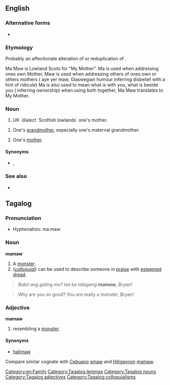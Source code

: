 ==English==

===Alternative forms===
* {{l|en|mammaw}}

===Etymology===
Probably an affectionate alteration of {{m|en|mama}} or reduplication of {{m|maw||mother}}.

Ma Maw  is Lowland Scots for "My Mother".  Ma is used when addressing ones own Mother, Maw is used when addressing others of ones own or others mothers ( aye yer maw, Glaswegian humour inferring disbelief with a hint of ridicule) 
Ma is also used to mean what is with you, what is beside you ( inferring ownership) when using both together,  Ma Maw translates to My Mother.

===Noun===
{{en-noun}}
# UK `dialect `Scottish lowlands` one's mother.

# {{lb|en|US|dialect|Southern US}} One's [[grandmother]], especially one's maternal grandmother.
# {{lb|en|US|dialect|Southern US|less commonly}} One's [[mother]].

====Synonyms====
* {{l|en|meemaw}}, {{l|en|memaw}}

===See also===
* {{l|en|papaw}}

== Tagalog ==

=== Pronunciation ===

* Hyphenation: ma‧maw

=== Noun ===
'''mamaw'''

# A [[monster]]. 
#([[Appendix:Glossary#colloquial|''colloquial'']]) can be used to describe someone in [[praise]] with [[esteem|esteemed]] [[dread]].

<blockquote>''Bakit ang galing mo? Isa ka talagang '''mamaw''', Bryan!''</blockquote><blockquote>Why are you so good? You are really a monster, Bryan!</blockquote>

=== Adjective ===
'''mamaw'''

# resembling a [[monster]].

==== Synonyms ====

* [[halimaw#Tagalog|halimaw]]

Compare similar cognate with [[Cebuano]] [[amaw#Cebuano|amaw]] and [[Hiligaynon]] [[mamaw#Hiligaynon|mamaw]].
[[Category:en:Family]]
[[Category:Tagalog lemmas]]
[[Category:Tagalog nouns]]
[[Category:Tagalog adjectives]]
[[Category:Tagalog colloquialisms]]